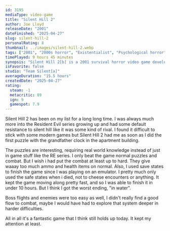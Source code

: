 ```yaml
---
id: 3195
mediaType: video-game
title: "Silent Hill 2"
author: Joe Lloyd
releaseDate: "2001"
dateFinished: "2025-04-27"
slug: silent-hill-2
personalRating: 8
thumbnail: ../images/silent-hill-2.webp
tags: ["2001", "2000s horror", "Existentialist", "Psychological horror", "Single-player", "Survival horror", "horror", "rpg", "action", "puzzle", "strategy"]
timePlayed: 9 hours 45 minutes
synopsis: "Silent Hill 2[b] is a 2001 survival horror video game developed by Team Silent, it centers on James Sunderland, a widower who journeys to the town of Silent Hill after receiving a letter from his dead wife."
isFavorite: false
studio: "Team Silent[a]"
averageDuration: "15.5 hours"
createdDate: "2025-04-27"
rating:
  steam: -1
  metacritic: 89
  ign: 9
  gamespot: 7.9
---
```


Silent Hill 2 has been on my list for a long long time. I was always much more into the Resident Evil series growing up and had some default resistance to silent hill like it was some kind of rival.
I found it difficult to stick with some modern games but Silent Hill 2 had me as soon as I did the first puzzle with the grandfather clock in the apartment building.

The puzzles are interesting, requiring real world knowledge instead of just in game stuff like the RE series. I only beat the game normal puzzles and combat. But I wish i had put the combat at least up to hard.
They give waaay too much ammo and health items on normal. Also, I used save states to finish the game since I was playing on an emulator. I pretty much only used the safe states when i died, not to cheese encounters or anything.
It kept the game moving along pretty fast, and so I was able to finish it in under 10 hours. But I think I got the worst ending, "in water".

Boss flights and enemies were too easy as well, I didn't really find a good flow to combat, maybe I would have had to explore that system deeper in harder difficulties.

All in all it's a fantastic game that I think still holds up today. It kept my attention at least.
